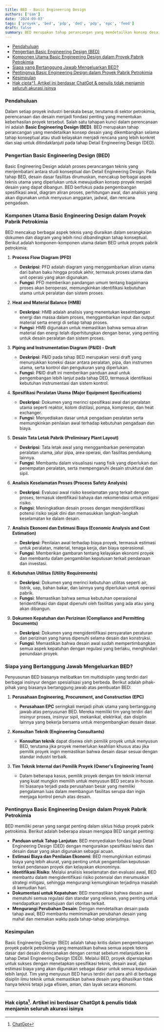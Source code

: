 ```yaml
---
title: BED - Basic Engineering Design
authors: ['sam']
date: '2024-09-03'
tags: ['proyek', 'bed', 'pdp', 'ded', 'pdp', 'epc', 'feed']
draft: false
summary: BED merupakan tahap perancangan yang mendetailkan konsep desain yang dikembangkan selama tahap konseptual atau studi kelayakan menjadi rencana yang lebih konkret dan siap untuk ditindaklanjuti pada tahap Detail Engineering Design (DED).
---
```


- [Pendahuluan](#pendahuluan)
- [Pengertian Basic Engineering Design (BED)](#pengertian-basic-engineering-design-bed)
- [Komponen Utama Basic Engineering Design dalam Proyek Pabrik Petrokimia](#komponen-utama-basic-engineering-design-dalam-proyek-pabrik-petrokimia)
- [Siapa yang Bertanggung Jawab Mengeluarkan BED?](#siapa-yang-bertanggung-jawab-mengeluarkan-bed)
- [Pentingnya Basic Engineering Design dalam Proyek Pabrik Petrokimia](#pentingnya-basic-engineering-design-dalam-proyek-pabrik-petrokimia)
- [Kesimpulan](#kesimpulan)
- [Hak cipta^1. Artikel ini berdasar ChatGpt \& penulis tidak menjamin seluruh akurasi isinya](#hak-cipta1-artikel-ini-berdasar-chatgpt--penulis-tidak-menjamin-seluruh-akurasi-isinya)

### Pendahuluan

Dalam setiap proyek industri berskala besar, terutama di sektor petrokimia, perencanaan dan desain menjadi fondasi penting yang menentukan keberhasilan proyek tersebut. Salah satu tahapan kunci dalam perencanaan ini adalah **Basic Engineering Design (BED)**. BED merupakan tahap perancangan yang mendetailkan konsep desain yang dikembangkan selama tahap konseptual atau studi kelayakan menjadi rencana yang lebih konkret dan siap untuk ditindaklanjuti pada tahap Detail Engineering Design (DED).

### Pengertian Basic Engineering Design (BED)

Basic Engineering Design adalah proses perancangan teknis yang menjembatani antara studi konseptual dan Detail Engineering Design. Pada tahap BED, desain dasar fasilitas dirumuskan, mencakup berbagai aspek teknis utama yang diperlukan untuk mewujudkan konsep proyek menjadi desain yang dapat dibangun. BED berfokus pada pengembangan spesifikasi awal, diagram aliran proses, perhitungan awal, dan analisis yang akan digunakan untuk menyusun anggaran, jadwal, dan rencana pengadaan.

### Komponen Utama Basic Engineering Design dalam Proyek Pabrik Petrokimia

BED mencakup berbagai aspek teknis yang diuraikan dalam serangkaian dokumen dan diagram yang lebih rinci dibandingkan tahap konseptual. Berikut adalah komponen-komponen utama dalam BED untuk proyek pabrik petrokimia:

1. **Process Flow Diagram (PFD)**

   - **Deskripsi**: PFD adalah diagram yang menggambarkan aliran utama dari bahan baku hingga produk akhir, termasuk proses utama dan unit operasi yang akan digunakan.
   - **Fungsi**: PFD memberikan pandangan umum tentang bagaimana proses akan beroperasi, memungkinkan identifikasi kebutuhan utama untuk peralatan dan sistem proses.

2. **Heat and Material Balance (HMB)**

   - **Deskripsi**: HMB adalah analisis yang menentukan keseimbangan energi dan massa dalam proses, menggambarkan input dan output material serta energi di setiap tahap proses.
   - **Fungsi**: HMB digunakan untuk memastikan bahwa semua aliran material dan energi telah diperhitungkan dengan benar, yang penting untuk desain peralatan dan sistem proses.

3. **Piping and Instrumentation Diagram (P&ID) - Draft**

   - **Deskripsi**: P&ID pada tahap BED merupakan versi draft yang menunjukkan koneksi dasar antara peralatan, pipa, dan instrumen utama, serta kontrol dan pengukuran yang diperlukan.
   - **Fungsi**: P&ID draft ini memberikan panduan awal untuk pengembangan lebih lanjut pada tahap DED, termasuk identifikasi kebutuhan instrumentasi dan sistem kontrol.

4. **Spesifikasi Peralatan Utama (Major Equipment Specifications)**

   - **Deskripsi**: Dokumen yang merinci spesifikasi awal dari peralatan utama seperti reaktor, kolom distilasi, pompa, kompresor, dan heat exchanger.
   - **Fungsi**: Menyediakan dasar untuk pengadaan peralatan serta memungkinkan penilaian awal terhadap kebutuhan pengadaan dan biaya.

5. **Desain Tata Letak Pabrik (Preliminary Plant Layout)**

   - **Deskripsi**: Tata letak awal yang menggambarkan penempatan peralatan utama, jalur pipa, area operasi, dan fasilitas pendukung lainnya.
   - **Fungsi**: Membantu dalam visualisasi ruang fisik yang diperlukan dan penempatan peralatan, serta mempengaruhi desain struktural dan sipil.

6. **Analisis Keselamatan Proses (Process Safety Analysis)**

   - **Deskripsi**: Evaluasi awal risiko keselamatan yang terkait dengan proses, termasuk identifikasi bahaya dan rekomendasi untuk mitigasi risiko.
   - **Fungsi**: Meningkatkan desain proses dengan mengidentifikasi potensi risiko sejak dini dan memasukkan langkah-langkah keselamatan ke dalam desain.

7. **Analisis Ekonomi dan Estimasi Biaya (Economic Analysis and Cost Estimation)**

   - **Deskripsi**: Penilaian awal terhadap biaya proyek, termasuk estimasi untuk peralatan, material, tenaga kerja, dan biaya operasional.
   - **Fungsi**: Memberikan gambaran tentang kelayakan ekonomi proyek dan membantu dalam pengambilan keputusan terkait pendanaan dan investasi.

8. **Kebutuhan Utilitas (Utility Requirements)**

   - **Deskripsi**: Dokumen yang merinci kebutuhan utilitas seperti air, listrik, uap, bahan bakar, dan lainnya yang diperlukan untuk operasi pabrik.
   - **Fungsi**: Memastikan bahwa semua kebutuhan operasional teridentifikasi dan dapat dipenuhi oleh fasilitas yang ada atau yang akan dibangun.

9. **Dokumen Kepatuhan dan Perizinan (Compliance and Permitting Documents)**
   - **Deskripsi**: Dokumen yang mengidentifikasi persyaratan peraturan dan perizinan yang harus dipenuhi selama desain dan konstruksi.
   - **Fungsi**: Memastikan bahwa desain awal sudah mempertimbangkan semua aspek kepatuhan dengan regulasi yang berlaku, menghindari penundaan proyek.

### Siapa yang Bertanggung Jawab Mengeluarkan BED?

Penyusunan BED biasanya melibatkan tim multidisiplin yang terdiri dari berbagai insinyur dengan spesialisasi yang berbeda. Berikut adalah pihak-pihak yang biasanya bertanggung jawab atas pembuatan BED:

1. **Perusahaan Engineering, Procurement, and Construction (EPC)**

   - **Perusahaan EPC** seringkali menjadi pihak utama yang bertanggung jawab atas penyusunan BED. Mereka memiliki tim yang terdiri dari insinyur proses, insinyur sipil, mekanikal, elektrikal, dan disiplin lainnya yang bekerja bersama untuk mengembangkan desain dasar.

2. **Konsultan Teknik (Engineering Consultants)**

   - **Konsultan teknik** dapat disewa oleh pemilik proyek untuk menyusun BED, terutama jika proyek memerlukan keahlian khusus atau jika pemilik proyek ingin memastikan bahwa desain dasar sesuai dengan standar industri terbaik.

3. **Tim Teknik Internal dari Pemilik Proyek (Owner's Engineering Team)**
   - Dalam beberapa kasus, pemilik proyek dengan tim teknik internal yang kuat mungkin memilih untuk menyusun BED secara in-house. Ini biasanya terjadi pada perusahaan besar yang memiliki pengalaman luas dalam membangun fasilitas serupa dan ingin menjaga kontrol penuh atas desain.

### Pentingnya Basic Engineering Design dalam Proyek Pabrik Petrokimia

BED memiliki peran yang sangat penting dalam siklus hidup proyek pabrik petrokimia. Berikut adalah beberapa alasan mengapa BED sangat penting:

- **Panduan untuk Tahap Lanjutan**: BED menyediakan fondasi bagi Detail Engineering Design (DED) dengan menguraikan spesifikasi teknis dan desain dasar yang akan digunakan sebagai acuan.
- **Estimasi Biaya dan Penilaian Ekonomi**: BED memungkinkan estimasi biaya yang lebih akurat, yang penting untuk pengambilan keputusan terkait pendanaan proyek dan kelayakan ekonominya.
- **Identifikasi Risiko**: Melalui analisis keselamatan dan evaluasi awal, BED membantu dalam mengidentifikasi risiko potensial dan merumuskan strategi mitigasi, sehingga mengurangi kemungkinan terjadinya masalah di kemudian hari.
- **Dokumentasi untuk Kepatuhan**: BED memastikan bahwa desain awal mematuhi semua regulasi dan standar yang relevan, yang penting untuk mendapatkan persetujuan dari otoritas terkait.
- **Mengurangi Perubahan Desain**: Dengan mendetailkan desain pada tahap awal, BED membantu meminimalkan perubahan desain yang mahal dan memakan waktu pada tahap-tahap selanjutnya.

### Kesimpulan

Basic Engineering Design (BED) adalah tahap kritis dalam pengembangan proyek pabrik petrokimia yang memastikan bahwa semua aspek teknis dasar dari desain direncanakan dengan cermat sebelum melanjutkan ke tahap Detail Engineering Design (DED). Melalui BED, proyek dipersiapkan untuk sukses dengan menetapkan spesifikasi teknis, desain awal, dan estimasi biaya yang akan digunakan sebagai dasar untuk semua keputusan lebih lanjut. Tim yang menyusun BED harus terdiri dari para ahli di berbagai disiplin ilmu teknik untuk memastikan bahwa desain yang dihasilkan tidak hanya teknis tetapi juga efisien, aman, dan layak secara ekonomi.

---

### Hak cipta[^1]. Artikel ini berdasar ChatGpt & penulis tidak menjamin seluruh akurasi isinya

[^1]: [ChatGpt](https://chat.openai.com)
